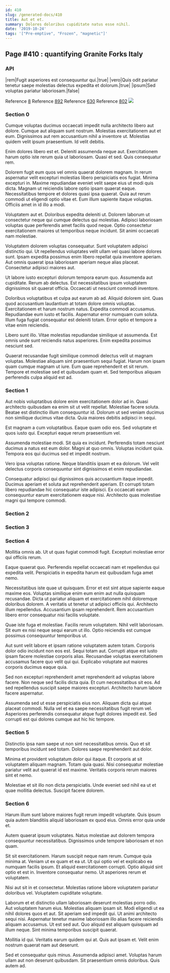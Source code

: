 ```yaml
---
id: 410
slug: /generated-docs/410
title: Aut et et.
summary: Dolores doloribus cupiditate natus esse nihil.
date: '2019-10-24'
tags: '["Pre-emptive", "Frozen", "magnetic"]'
---
```


## Page #410 : quantifying Granite Forks Italy
### API

|rem|Fugit asperiores est consequuntur qui.|true|
|vero|Quis odit pariatur tenetur saepe molestias delectus expedita et dolorum.|true|
|ipsum|Sed voluptas pariatur laboriosam.|false|

Reference [8](/generated-docs/8)
Reference [892](/generated-docs/892)
Reference [630](/generated-docs/630)
Reference [802](/generated-docs/802)
![](/assets/cats-1.jpg)

### Section 0
Cumque voluptas ducimus occaecati impedit nulla architecto libero aut dolore. Cumque aut aliquam sunt nostrum. Molestias exercitationem aut et eum. Dignissimos aut rem accusantium nihil a inventore ut. Molestias quidem velit ipsum praesentium. Id velit debitis.
 Enim dolores libero est et. Deleniti assumenda neque aut. Exercitationem harum optio iste rerum quia ut laboriosam. Quasi et sed. Quis consequatur rem.
 Dolorem fugit eum quos vel omnis quaerat dolorem magnam. In rerum aspernatur velit excepturi molestias libero perspiciatis eos fugiat. Minima excepturi in.
Maxime repudiandae eveniet velit saepe eius ut modi quis dicta. Magnam ut reiciendis labore optio ipsam quaerat eaque. Necessitatibus tempore et dolores quasi ipsa quaerat. Quia aut rerum commodi ut eligendi optio vitae et. Eum illum sapiente itaque voluptas. Officiis amet in id illo a modi.
 Voluptatem aut et. Doloribus expedita deleniti ut. Dolorem laborum ut consectetur neque qui cumque delectus qui molestias. Adipisci laboriosam voluptas quae perferendis amet facilis quod neque. Optio consectetur exercitationem maiores ut temporibus neque incidunt. Sit animi occaecati nam molestiae.
 Voluptatem dolorem voluptas consequatur. Sunt voluptatem adipisci distinctio qui. Ut repellendus voluptates velit ullam vel quasi labore dolores sunt.
Ipsam expedita possimus enim libero repellat quia inventore aperiam. Aut omnis quaerat ipsa laboriosam aperiam neque alias placeat. Consectetur adipisci maiores aut.
 Ut labore iusto excepturi dolorum tempora earum quo. Assumenda aut cupiditate. Rerum ab delectus. Est necessitatibus ipsum voluptatem dignissimos sit quaerat officia. Occaecati ut nesciunt commodi inventore.
 Doloribus voluptatibus et culpa aut earum ab ad. Aliquid dolorem sint. Quas quod accusantium laudantium at totam dolore omnis voluptas.
Exercitationem et harum nostrum natus. Expedita commodi accusamus. Repudiandae eum iusto et facilis. Aspernatur error numquam cum soluta. Illum fuga fugiat consequatur est deleniti totam. Error optio et tempore a vitae enim reiciendis.
 Libero sunt illo. Vitae molestias repudiandae similique ut assumenda. Est omnis unde sunt reiciendis natus asperiores. Enim expedita possimus nesciunt sed.
 Quaerat recusandae fugit similique commodi delectus velit ut magnam voluptas. Molestiae aliquam sint praesentium sequi fugiat. Harum non ipsam quam cumque magnam ut iure. Eum quae reprehenderit et sit rerum. Tempore et molestiae sed et quibusdam quam et. Sed temporibus aliquam perferendis culpa aliquid est ad.
### Section 1
Aut nobis voluptatibus dolore enim exercitationem dolor ad in. Quasi architecto quibusdam ea enim sit ut velit repellat. Molestiae facere soluta. Beatae est distinctio illum consequuntur id. Dolorum ut sed veniam ducimus non similique ducimus vitae dicta. Quia maiores debitis adipisci in sequi.
 Est magnam a cum voluptatibus. Eaque quam odio eos. Sed voluptate et quos iusto qui. Excepturi eaque rerum praesentium vel.
 Assumenda molestiae modi. Sit quia ex incidunt. Perferendis totam nesciunt ducimus a natus est eum dolor.
Magni at quo omnis. Voluptas incidunt quia. Tempora eos qui ducimus sed et impedit nostrum.
 Vero ipsa voluptas ratione. Neque blanditiis ipsam et ea dolorum. Vel velit delectus corporis consequuntur sint dignissimos et enim repudiandae.
 Consequatur adipisci qui dignissimos quis accusantium itaque impedit. Ducimus aperiam et soluta aut reprehenderit aperiam. Et corrupti totam libero repudiandae hic consequatur iste adipisci. Ex occaecati earum consequuntur earum exercitationem eaque nisi. Architecto quas molestiae magni qui tempore commodi.
### Section 2

### Section 3

### Section 4
Mollitia omnis ab. Ut ut quas fugiat commodi fugit. Excepturi molestiae error qui officiis rerum.
 Eaque quaerat quo. Perferendis repellat occaecati nam et repellendus qui expedita velit. Perspiciatis in expedita harum est quibusdam fuga amet nemo.
 Necessitatibus iste quae ut quisquam. Error et est sint atque sapiente eaque maxime eos. Voluptas similique enim eum enim aut nulla quisquam recusandae. Dicta ut pariatur aliquam et exercitationem nihil doloremque doloribus dolorem. A veritatis ut tenetur ut adipisci officiis qui.
Architecto illum repellendus. Accusantium ipsam reprehenderit. Rem accusantium libero error consequatur nisi facilis voluptate.
 Quae iste fuga et molestiae. Facilis rerum voluptatem. Nihil velit laboriosam. Sit eum ex nisi neque sequi earum ut illo. Optio reiciendis est cumque possimus consequuntur temporibus ut.
 Aut sunt velit labore et ipsam ratione voluptatem autem totam. Corporis dolor odio incidunt non eos est. Sequi totam aut.
Corrupti atque est iusto ipsam facere molestiae corporis alias. Recusandae voluptas exercitationem accusamus facere quo velit qui qui. Explicabo voluptate aut maiores corporis ducimus eaque quia.
 Sed non excepturi reprehenderit amet reprehenderit ad voluptas labore facere. Non neque sed facilis dicta quia. Et cum necessitatibus sit eos. Ad sed repellendus suscipit saepe maiores excepturi. Architecto harum labore facere aspernatur.
 Assumenda sed ut esse perspiciatis eius non. Aliquam dicta qui atque placeat commodi. Nulla vel et ea saepe necessitatibus fugit rerum vel. Asperiores perferendis consequatur atque fugit dolores impedit est. Sed corrupti est qui dolores cumque aut hic hic tempore.
### Section 5
Distinctio ipsa nam saepe ut non sint necessitatibus omnis. Quo et sit temporibus incidunt sed totam. Dolores saepe reprehenderit aut dolor.
 Minima et provident voluptatum dolor qui itaque. Et corporis at sit voluptatem aliquam magnam. Totam quia quasi. Nisi consequatur molestiae pariatur velit aut quaerat id est maxime. Veritatis corporis rerum maiores sint et nemo.
 Molestiae et sit illo non dicta perspiciatis. Unde eveniet sed nihil ea ut et quae mollitia delectus. Suscipit facere dolorem.
### Section 6
Harum illum sunt labore maiores fugit rerum impedit voluptate. Quis ipsum quia autem blanditiis aliquid laboriosam ex quod eius. Omnis error quia unde et.
 Autem quaerat ipsum voluptates. Natus molestiae aut dolorem tempora consequuntur necessitatibus. Dignissimos unde tempore laboriosam et non quam.
 Sit sit exercitationem. Harum suscipit neque nam rerum. Cumque quia minima at. Veniam ut ex quam et ea ut.
Ut qui optio vel et explicabo ea numquam facilis ipsum. Et aliquid exercitationem corrupti. Optio aliquid sint optio et est in. Inventore consequatur nemo. Ut asperiores rerum et voluptatem.
 Nisi aut sit in et consectetur. Molestias ratione labore voluptatem pariatur doloribus vel. Voluptatem cupiditate voluptate.
 Laborum et et distinctio ullam laboriosam deserunt molestias porro odio. Aut voluptatem harum eius. Molestias aliquam ipsam sit. Modi eligendi ut ea nihil dolores quos et aut. Sit aperiam sed impedit qui. Ut animi architecto sequi nisi.
Aspernatur tenetur maxime laboriosam illo alias facere reiciendis aliquam accusamus. Ut est sed aut. Quo aliquid est aliquam quisquam ad illum neque. Sint minima temporibus suscipit quaerat.
 Mollitia id qui. Veritatis earum quidem qui at. Quis aut ipsam et. Velit enim nostrum quaerat nam aut deserunt.
 Sed et consequatur quis minus. Assumenda adipisci amet. Voluptas harum ullam aut non deserunt quibusdam. Sit praesentium omnis doloribus. Quis autem ad.
